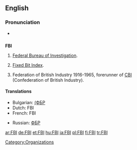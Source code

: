 ==English==

===Pronunciation===
*{{IPA|/'ɛfbijaɪ/}}

==={{initialism}}===
'''FBI'''

# {{US}} [[Federal Bureau of Investigation]].
# [[Fixed Bit Index]].
# {{UK}} Federation of British Industry 1916-1965, forerunner of [[CBI]] (Confederation of British Industry).

====Translations====
{{trans-top|Federal Bureau of Investigation}}
*Bulgarian: [[(ФБР]]
*Dutch: FBI {{m}}
*French: FBI {{m}}
{{trans-mid}}
*Russian: [[ФБР]]
{{trans-bottom}}
[[Category:Organizations]]

[[ar:FBI]]
[[de:FBI]]
[[et:FBI]]
[[hu:FBI]]
[[ja:FBI]]
[[pl:FBI]]
[[fi:FBI]]
[[tr:FBI]]